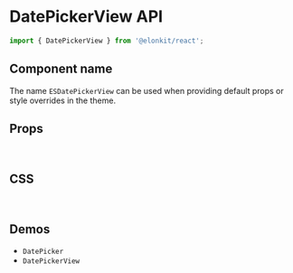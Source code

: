 
<Meta title="Components API/DatePickerView" />

# DatePickerView API

```js
import { DatePickerView } from '@elonkit/react';
```

## Component name

The name `ESDatePickerView` can be used when providing default props or style overrides in the theme.

## Props

<TableInterface name="DatePickerViewProps" variant="props" />

<br />

## CSS

<TableInterface name="DatePickerViewClasses" variant="css" />

<br />

## Demos

<ul>
  <li>
    <LinkTo kind="components-DatePicker" story="demo">
      <code>DatePicker</code>
    </LinkTo>
  </li>
  <li>
    <LinkTo kind="components-DatePickerView" story="demo">
      <code>DatePickerView</code>
    </LinkTo>
  </li>
</ul>
